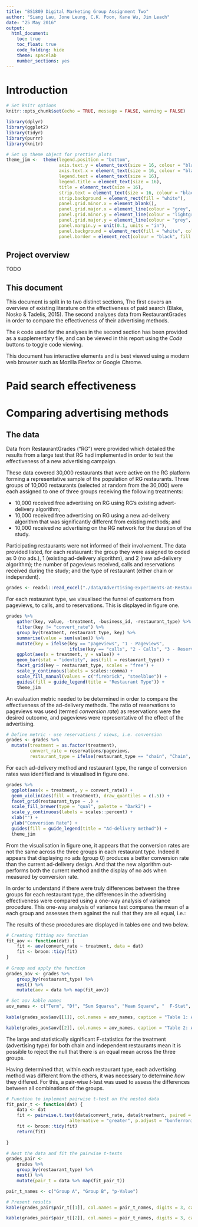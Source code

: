 ```yaml
---
title: "BS1809 Digital Marketing Group Assignment Two"
author: "Siang Lau, Jone Leung, C.K. Poon, Kane Wu, Jim Leach"
date: "25 May 2016"
output:
  html_document:
    toc: true
    toc_float: true
    code_folding: hide
    theme: spacelab
    number_sections: yes
---
```


# Introduction

```r
# Set knitr options
knitr::opts_chunk$set(echo = TRUE, message = FALSE, warning = FALSE)

library(dplyr)
library(ggplot2)
library(tidyr)
library(purrr)
library(knitr)

# Set up theme object for prettier plots
theme_jim <-  theme(legend.position = "bottom",
                    axis.text.y = element_text(size = 16, colour = "black"),
                    axis.text.x = element_text(size = 16, colour = "black"),
                    legend.text = element_text(size = 16),
                    legend.title = element_text(size = 16),
                    title = element_text(size = 16),
                    strip.text = element_text(size = 16, colour = "black"),
                    strip.background = element_rect(fill = "white"),
                    panel.grid.minor.x = element_blank(),
                    panel.grid.major.x = element_line(colour = "grey", linetype = "dotted"),
                    panel.grid.minor.y = element_line(colour = "lightgrey", linetype = "dotted"),
                    panel.grid.major.y = element_line(colour = "grey", linetype = "dotted"),
                    panel.margin.y = unit(0.1, units = "in"),
                    panel.background = element_rect(fill = "white", colour = "white"),
                    panel.border = element_rect(colour = "black", fill = NA))
```

## Project overview

TODO

## This document

This document is split in to two distinct sections, The first covers an overview of existing literature on the effectiveness of paid search (Blake, Nosko & Tadelis, 2015). The second analyses data from RestaurantGrades in order to compare the effectiveness of their advertising methods.

The `R` code used for the analyses in the second section has been provided as a supplementary file, and can be viewed in this report using the _Code_ buttons to toggle code viewing.

This document has interactive elements and is best viewed using a modern web browser such as Mozilla Firefox or Google Chrome.

# Paid search effectiveness

# Comparing advertising methods

## The data

Data from RestaurantGrades ("RG") were provided which detailed the results from a large test that RG had implemented in order to test the effectiveness of a new advertising campaign.

These data covered 30,000 restaurants that were active on the RG platform forming a representative sample of the population of RG restaurants. Three groups of 10,000 restaurants (selected at random from the 30,000) were each assigned to one of three groups receiving the following treatments:

* 10,000 received free advertising on RG using RG's existing advert-delivery algorithm;
* 10,000 received free advertising on RG using a new ad-delivery algorithm that was significantly different from existing methods; and
* 10,000 received _no_ advertising on the RG network for the duration of the study.

Participating restaurants were not informed of their involvement. The data provided listed, for each restaurant: the group they were assigned to coded as 0 (no ads.), 1 (existing ad-delivery algorithm), and 2 (new ad-delivery algorithm); the number of pageviews received, calls and reservations received during the study; and the type of restaurant (either chain or independent).

```r
grades <- readxl::read_excel("./data/Advertising-Experiments-at-RestaurantGrades-Spreadsheet-Supplement.xlsx", sheet = 2) %>% tbl_df()
```

For each restaurant type, we visualised the funnel of customers from pageviews, to calls, and to reservations. This is displayed in figure one.

```r
grades %>% 
    gather(key, value, -treatment, -business_id, -restaurant_type) %>% 
    filter(key != "convert_rate") %>% 
    group_by(treatment, restaurant_type, key) %>% 
    summarise(value = sum(value)) %>% 
    mutate(key = ifelse(key == "pageviews", "1 - Pageviews",
                        ifelse(key == "calls", "2 - Calls", "3 - Reservations"))) %>% 
    ggplot(aes(x = treatment, y = value)) +
    geom_bar(stat = "identity", aes(fill = restaurant_type)) +
    facet_grid(key ~ restaurant_type, scales = "free") +
    scale_y_continuous(labels = scales::comma) + 
    scale_fill_manual(values = c("firebrick", "steelblue")) +
    guides(fill = guide_legend(title = "Restaurant Type")) +
    theme_jim
```

An evaluation metric needed to be determined in order to compare the effectiveness of the ad-delivery methods. The ratio of reservations to pageviews was used (termed _conversion rate_) as reservations were the desired outcome, and pageviews were representative of the effect of the advertising. 

```r
# Define metric - use reservations / views, i.e. conversion
grades <- grades %>% 
  mutate(treatment = as.factor(treatment),
         convert_rate = reservations/pageviews,
         restaurant_type = ifelse(restaurant_type == "chain", "Chain", "Independent"))
```         

For each ad-delivery method and restaurant type, the range of conversion rates was identified and is visualised in figure one.

```r

grades %>% 
  ggplot(aes(x = treatment, y = convert_rate)) +
  geom_violin(aes(fill = treatment), draw_quantiles = c(.5)) +
  facet_grid(restaurant_type ~ .) +
  scale_fill_brewer(type = "qual", palette = "Dark2") +
  scale_y_continuous(labels = scales::percent) +
  xlab("") +
  ylab("Conversion Rate") +
  guides(fill = guide_legend(title = "Ad-delivery method")) +
  theme_jim
```

From the visualisation in figure one, it appears that the conversion rates are not the same across the three groups in each restaurant type. Indeed it appears that displaying no ads (group 0) produces a better conversion rate than the current ad-delivery design. And that the new algorithm out-performs both the current method and the display of no ads when measured by conversion rate. 

In order to understand if there were truly differences between the three groups for each restaurant type, the differences in the advertising effectiveness were compared using a one-way analysis of variance procedure. This one-way analysis of variance test compares the mean of a each group and assesses them against the null that they are all equal, i.e.:

\begin{equation}
H_0 : \mu_1 = \mu_2 = \mu_3
\end{equation}

The results of these procedures are displayed in tables one and two below.

```r
# Creating fitting aov function
fit_aov <- function(dat) {
    fit <- aov(convert_rate ~ treatment, data = dat)
    fit <- broom::tidy(fit)
}
    
# Group and apply the function
grades_aov <- grades %>% 
    group_by(restaurant_type) %>% 
    nest() %>% 
    mutate(aov = data %>% map(fit_aov))

# Set aov kable names
aov_names <- c("Term", "Df", "Sum Squares", "Mean Square", "  F-Stat", "  p-Value")
    
kable(grades_aov$aov[[1]], col.names = aov_names, caption = "Table 1: Analysis of Variance for chain restaurants", digits = 2)

kable(grades_aov$aov[[2]], col.names = aov_names, caption = "Table 2: Analysis of Variance for independent restaurants", digits = 2)
```

The large and statistically significant F-statistics for the treatment (advertising type) for both chain and independent restaurants mean it is possible to reject the null that there is an equal mean across the three groups.

Having determined that, within each restaurant type, each advertising method was different from the others, it was necessary to determine _how_ they differed. For this, a pair-wise $t$-test was used to assess the differences between all combinations of the groups.

```r
# Function to implement pairwise t-test on the nested data
fit_pair_t <- function(dat) {
    data <- dat
    fit <- pairwise.t.test(data$convert_rate, data$treatment, paired = FALSE,
                        alternative = "greater", p.adjust = "bonferroni")
    fit <- broom::tidy(fit)
    return(fit)
    
}

# Nest the data and fit the pairwise t-tests
grades_pair <- 
    grades %>% 
    group_by(restaurant_type) %>% 
    nest() %>% 
    mutate(pair_t = data %>% map(fit_pair_t))

pair_t_names <- c("Group A", "Group B", "p-Value")

# Present results
kable(grades_pair$pair_t[[1]], col.names = pair_t_names, digits = 3, caption = "Table 3: Pairwise t-tests against the alternative that group A is larger than group B for chain restaurants.")

kable(grades_pair$pair_t[[2]], col.names = pair_t_names, digits = 3, caption = "Table 4: Pairwise t-tests against the alternative that group A is larger than group B for independent restaurants.")
```

